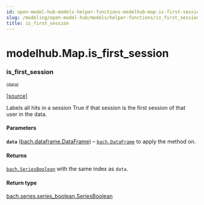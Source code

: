 ```yaml
---
id: open-model-hub-models-helper-functions-modelhub-map-is-first-session
slug: /modeling/open-model-hub/models/helper-functions/is_first_session/
title: is_first_session
---
```


# modelhub.Map.is_first_session

<div className="method">

### <span className="name">is_first_session</span>

<small className="parameter-list">(<span className="parameter" id="data">data</span>)</small>


&#8203;<span className="view-source">[[source]](https://github.com/objectiv/objectiv-analytics/blob/main/modelhub/modelhub/map.py)</span>

<div className="content">

Labels all hits in a session True if that session is the first session of that user in the data.


#### Parameters

**`data`** ([bach.dataframe.DataFrame](/modeling/bach/api-reference/DataFrame/bach.DataFrame.mdx)) – [`bach.DataFrame`](/modeling/bach/api-reference/DataFrame/bach.DataFrame.mdx) to apply the method on.



#### Returns

[`bach.SeriesBoolean`](/modeling/bach/api-reference/Series/Boolean/index.mdx#bach.SeriesBoolean) with the same index as `data`.



#### Return type

[bach.series.series_boolean.SeriesBoolean](/modeling/bach/api-reference/Series/Boolean/index.mdx#bach.SeriesBoolean)



</div>


</div>
